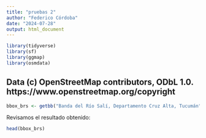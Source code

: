 ```yaml
---
title: "pruebas 2"
author: "Federico Córdoba"
date: "2024-07-28"
output: html_document
---
```



```r
library(tidyverse)
library(sf)
library(ggmap)
library(osmdata)
```

## Data (c) OpenStreetMap contributors, ODbL 1.0. https://www.openstreetmap.org/copyright

```r
bbox_brs <- getbb("Banda del Río Salí, Departamento Cruz Alta, Tucumán")
```

Revisamos el resultado obtenido:


```r
head(bbox_brs)
```


